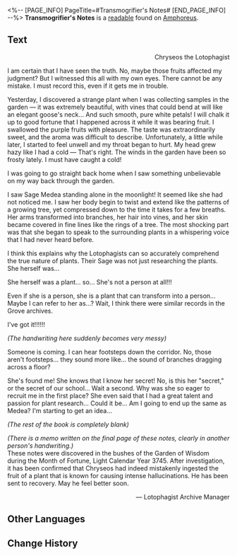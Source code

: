 <%-- [PAGE_INFO]
PageTitle=#Transmogrifier's Notes#
[END_PAGE_INFO] --%>
{{Readable Infobox
|id           = 486
|partIds      = 190799
|title        = 
|image        = Item Transmogrifier's Notes.png
|world        = Amphoreus
|parts        = 1
|author       = <!--to be added-->
|description  = Notes that the Lotophagists banned from being shown to other schools. According to a scholar who wished to remain anonymous, this was likely because: "One's dirty laundry should not be aired in public."
|part1        = Transmogrifier's Notes
|source1      = {{cx|Source missing}}
|characters   = 
|factions     = 
}}
'''Transmogrifier's Notes''' is a [[readable]] found on [[Amphoreus]].
<!--
==Location==
{{Map Embed|<map name>|<marker id>}}
-->
==Text==
<div align="right">Chryseos the Lotophagist</div>

I am certain that I have seen the truth. No, maybe those fruits affected my judgment? But I witnessed this all with my own eyes. There cannot be any mistake. I must record this, even if it gets me in trouble.

Yesterday, I discovered a strange plant when I was collecting samples in the garden &mdash; it was extremely beautiful, with vines that could bend at will like an elegant goose's neck... And such smooth, pure white petals! I will chalk it up to good fortune that I happened across it while it was bearing fruit. I swallowed the purple fruits with pleasure. The taste was extraordinarily sweet, and the aroma was difficult to describe. Unfortunately, a little while later, I started to feel unwell and my throat began to hurt. My head grew hazy like I had a cold &mdash; That's right. The winds in the garden have been so frosty lately. I must have caught a cold!

I was going to go straight back home when I saw something unbelievable on my way back through the garden.

I saw Sage Medea standing alone in the moonlight! It seemed like she had not noticed me. I saw her body begin to twist and extend like the patterns of a growing tree, yet compressed down to the time it takes for a few breaths. Her arms transformed into branches, her hair into vines, and her skin became covered in fine lines like the rings of a tree. The most shocking part was that she began to speak to the surrounding plants in a whispering voice that I had never heard before.

I think this explains why the Lotophagists can so accurately comprehend the true nature of plants. Their Sage was not just researching the plants. She herself was...

She herself was a plant... so... She's not a person at all!!!

Even if she is a person, she is a plant that can transform into a person... Maybe I can refer to her as...? Wait, I think there were similar records in the Grove archives.

I've got it!!!!!!

''(The handwriting here suddenly becomes very messy)''

Someone is coming. I can hear footsteps down the corridor. No, those aren't footsteps... they sound more like... the sound of branches dragging across a floor?

She's found me! She knows that I know her secret! No, is this her "secret," or the secret of our school... Wait a second. Why was she so eager to recruit me in the first place? She even said that I had a great talent and passion for plant research... Could it be... Am I going to end up the same as Medea? I'm starting to get an idea...

''(The rest of the book is completely blank)''

''(There is a memo written on the final page of these notes, clearly in another person's handwriting.)''<br />These notes were discovered in the bushes of the Garden of Wisdom during the Month of Fortune, Light Calendar Year 3745. After investigation, it has been confirmed that Chryseos had indeed mistakenly ingested the fruit of a plant that is known for causing intense hallucinations. He has been sent to recovery. May he feel better soon.<br /><div align="right"> &mdash; Lotophagist Archive Manager</div>

<!--
==Trivia==
* 
-->
==Other Languages==
{{Other Languages
|en   = Transmogrifier's Notes
|zhs  = 幻化者手记
|zht  = 幻化者手記
|ja   = 幻覚を見た者の手記
|ko   = 환화자의 수기
|es   = Notas del transmutador
|fr   = Notes de métamorphe
|ru   = Записки о трансфлорманте
|th   = บันทึกของผู้แปลงมายา
|vi   = Ghi Chú Của Người Biến Hóa
|de   = Die Notizen des Transmogrifizierten
|id   = Catatan Ahli Ilusi
|pt   = Notas do Transmutador
}}

==Change History==
{{Change History|3.1}}